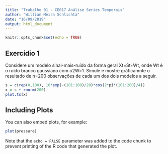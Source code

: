 ```yaml
---
title: "Trabalho 01 - CE017 Análise Series Temporais"
author: "Willian Meira Schlichta"
date: "16/09/2019"
output: html_document
---
```


```r
knitr::opts_chunk$set(echo = TRUE)
```

## Exercídio 1
Considere um modelo sinal-mais-ruído da forma geral Xt=St+Wt, onde Wt é o ruído branco gaussiano com σ2W=1. Simule e mostre gráficamnte o resultado de n=200 observações de cada um dos dois modelos a seguir.
 

```r
s = c(rep(0,100), 10*exp(-(101:100)/20)*cos(2*pi*(101:200)/4))
x = s + rnorm(200)
plot.ts(x) 


```

## Including Plots

You can also embed plots, for example:

```r
plot(pressure)
```

Note that the `echo = FALSE` parameter was added to the code chunk to prevent printing of the R code that generated the plot.
